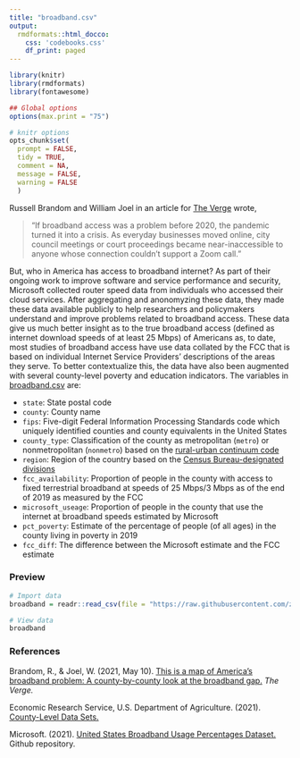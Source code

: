 ```yaml
---
title: "broadband.csv"
output: 
  rmdformats::html_docco:
    css: 'codebooks.css'
    df_print: paged
---
```



```r
library(knitr)
library(rmdformats)
library(fontawesome)

## Global options
options(max.print = "75")

# knitr options
opts_chunk$set(
  prompt = FALSE,
  tidy = TRUE,
  comment = NA,
  message = FALSE,
  warning = FALSE
  )
```

Russell Brandom and William Joel in an article for [The Verge](https://www.theverge.com/22418074/broadband-gap-america-map-county-microsoft-data) wrote, 

> "If broadband access was a problem before 2020, the pandemic turned it into a crisis. As everyday businesses moved online, city council meetings or court proceedings became near-inaccessible to anyone whose connection couldn’t support a Zoom call." 

But, who in America has access to broadband internet? As part of their ongoing work to improve software and service performance and security, Microsoft collected router speed data from individuals who accessed their cloud services. After aggregating and anonomyzing these data, they made these data available publicly to help researchers and policymakers understand and improve problems related to broadband access. These data give us much better insight as to the true broadband access (defined as internet download speeds of at least 25 Mbps) of Americans as, to date, most studies of broadband access have use data collated by the FCC that is based on individual Internet Service Providers' descriptions of the areas they serve. To better contextualize this, the data have also been augmented with several county-level poverty and education indicators. The variables in [broadband.csv](https://github.com/zief0002/epsy-8251/raw/master/data/broadband.csv) are:

- `state`: State postal code
- `county`: County name
- `fips`: Five-digit Federal Information Processing Standards code which uniquely identified counties and county equivalents in the United States
- `county_type`: Classification of the county as metropolitan (`metro`) or nonmetropolitan (`nonmetro`) based on the [rural-urban continuum code](https://www.ers.usda.gov/data-products/rural-urban-continuum-codes.aspx)
- `region`: Region of the country based on the [Census Bureau-designated divisions](https://en.wikipedia.org/wiki/List_of_regions_of_the_United_States)
- `fcc_availability`: Proportion of people in the county with access to fixed terrestrial broadband at speeds of 25 Mbps/3 Mbps as of the end of 2019 as measured by the FCC
- `microsoft_useage`: Proportion of people in the county that use the internet at broadband speeds estimated by Microsoft
- `pct_poverty`: Estimate of the percentage of people (of all ages) in the county living in poverty in 2019
- `fcc_diff`: The difference between the Microsoft estimate and the FCC estimate





### Preview

```r
# Import data
broadband = readr::read_csv(file = "https://raw.githubusercontent.com/zief0002/epsy-8252/master/data/broadband.csv")

# View data
broadband
```


### References


Brandom, R., &amp; Joel, W. (2021, May 10). [This is a map of America's broadband problem: A county-by-county look at the broadband gap.](https://www.theverge.com/22418074/broadband-gap-america-map-county-microsoft-data) *The Verge.*

Economic Research Service, U.S. Department of Agriculture. (2021). [County-Level Data Sets.](https://www.ers.usda.gov/data-products/county-level-data-sets/download-data/)

Microsoft. (2021). [United States Broadband Usage Percentages Dataset.](https://github.com/microsoft/USBroadbandUsagePercentages) Github repository.

